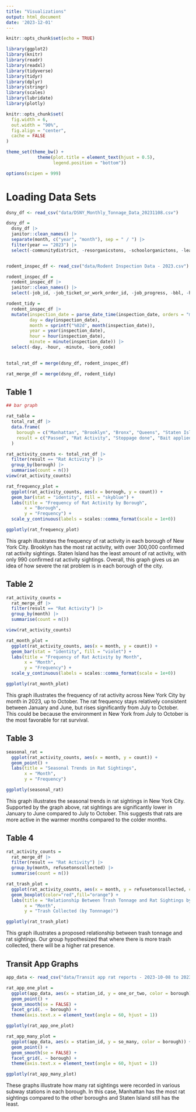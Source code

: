 ```yaml
---
title: "Visualizations"
output: html_document
date: '2023-12-01'
---
```


```r
knitr::opts_chunk$set(echo = TRUE)

library(ggplot2)
library(knitr)
library(readr)
library(readxl)
library(tidyverse)
library(tidyr)
library(dplyr)
library(stringr)
library(scales)
library(lubridate)
library(plotly)

knitr::opts_chunk$set(
  fig.width = 6,
  out.width = "90%",
  fig.align = "center",
  cache = FALSE
)

theme_set(theme_bw() + 
            theme(plot.title = element_text(hjust = 0.5), 
                  legend.position = "bottom"))

options(scipen = 999)
```

# Loading Data Sets
```r
dsny_df <- read_csv("data/DSNY_Monthly_Tonnage_Data_20231108.csv") 

dsny_df = 
  dsny_df |> 
  janitor::clean_names() |> 
  separate(month, c("year", "month"), sep = " / ") |> 
  filter(year == "2023") |> 
  select(-communitydistrict, -resorganicstons, -schoolorganictons, -leavesorganictons, -xmastreetons)


rodent_inspec_df <- read_csv("data/Rodent Inspection Data - 2023.csv")

rodent_inspec_df = 
  rodent_inspec_df |> 
  janitor::clean_names() |> 
  select(-job_id, -job_ticket_or_work_order_id, -job_progress, -bbl, -house_number, -street_name, -block, -lot, -approved_date, -location, -community_board, -council_district, -census_tract, -bin, -nta)

rodent_tidy = 
  rodent_inspec_df |>
  mutate(inspection_date = parse_date_time(inspection_date, orders = "mdy HM"),
         day = day(inspection_date), 
         month = sprintf("%02d", month(inspection_date)), 
         year = year(inspection_date),  
         hour = hour(inspection_date),  
         minute = minute(inspection_date)) |> 
  select(-day, -hour, -minute, -boro_code)
  

total_rat_df = merge(dsny_df, rodent_inspec_df)

rat_merge_df = merge(dsny_df, rodent_tidy)
```


## Table 1
```r
## bar graph 

rat_table = 
  total_rat_df |> 
  data.frame(
    borough = c("Manhattan", "Brooklyn", "Bronx", "Queens", "Staten Island"),
    result = c("Passed", "Rat Activity", "Stoppage done", "Bait applied", "Cleanup done", "Failed for Other R", "Monitoring visit")
  ) 

rat_activity_counts <- total_rat_df |> 
  filter(result == "Rat Activity") |> 
  group_by(borough) |> 
  summarise(count = n())  
view(rat_activity_counts)

rat_frequency_plot =
  ggplot(rat_activity_counts, aes(x = borough, y = count)) +
  geom_bar(stat = "identity", fill = "skyblue") +
  labs(title = "Frequency of Rat Activity by Borough",
       x = "Borough",
       y = "Frequency") + 
  scale_y_continuous(labels = scales::comma_format(scale = 1e+0))

ggplotly(rat_frequency_plot)
```

This graph illustrates the frequency of rat activity in each borough of New York City. Brooklyn has the most rat activity, with over 300,000 confirmed rat activity sightings. Staten Island has the least amount of rat activity, with only 990 confirmed rat activity sightings. Overall, this graph gives us an idea of how severe the rat problem is in each borough of the city. 

## Table 2

```r
rat_activity_counts =
  rat_merge_df |> 
  filter(result == "Rat Activity") |> 
  group_by(month) |> 
  summarise(count = n()) 

view(rat_activity_counts)

rat_month_plot = 
  ggplot(rat_activity_counts, aes(x = month, y = count)) +
  geom_bar(stat = "identity", fill = "violet") +
  labs(title = "Frequency of Rat Activity by Month",
       x = "Month",
       y = "Frequency") + 
  scale_y_continuous(labels = scales::comma_format(scale = 1e+0)) 

ggplotly(rat_month_plot)
```

This graph illustrates the frequency of rat activity across New York City by month in 2023, up to October. The rat frequency stays relatively consistent between January and June, but rises significantly from July to October. This could be because the environment in New York from July to October is the most favorable for rat survival. 

## Table 3

```r
seasonal_rat = 
  ggplot(rat_activity_counts, aes(x = month, y = count)) + 
  geom_point() +
  labs(title = "Seasonal Trends in Rat Sightings",
       x = "Month",
       y = "Frequency")

ggplotly(seasonal_rat)
```

This graph illustrates the seasonal trends in rat sightings in New York City. Supported by the graph above, rat sightings are significantly lower in January to June compared to July to October. This suggests that rats are more active in the warmer months compared to the colder months. 

## Table 4

```r
rat_activity_counts =
  rat_merge_df |> 
  filter(result == "Rat Activity") |> 
  group_by(month, refusetonscollected) |> 
  summarise(count = n()) 

rat_trash_plot = 
  ggplot(rat_activity_counts, aes(x = month, y = refusetonscollected, color = count)) +
  geom_boxplot(color="red",fill="orange") +
  labs(title = "Relationship Between Trash Tonnage and Rat Sightings by Month",
       x = "Month",
       y = "Trash Collected (by Tonnnage)") 

ggplotly(rat_trash_plot)
```

This graph illustrates a proposed relationship between trash tonnage and rat sightings. Our group hypothesized that where there is more trash collected, there will be a higher rat presence. 


## Transit App Graphs 

```r
app_data <- read_csv("data/Transit app rat reports - 2023-10-08 to 2023-11-07.csv")

rat_app_one_plot = 
  ggplot(app_data, aes(x = station_id, y = one_or_two, color = borough)) + 
  geom_point() + 
  geom_smooth(se = FALSE) + 
  facet_grid(. ~ borough) + 
  theme(axis.text.x = element_text(angle = 60, hjust = 1))

ggplotly(rat_app_one_plot)
```

```r
rat_app_many_plot = 
  ggplot(app_data, aes(x = station_id, y = so_many, color = borough)) + 
  geom_point() + 
  geom_smooth(se = FALSE) + 
  facet_grid(. ~ borough) + 
  theme(axis.text.x = element_text(angle = 60, hjust = 1))

ggplotly(rat_app_many_plot)
```

These graphs illustrate how many rat sightings were recorded in various subway stations in each borough. In this case, Manhattan has the most rat sightings compared to the other boroughs and Staten Island still has the least. 
